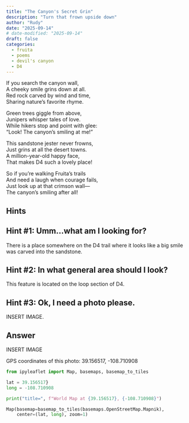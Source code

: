 ```yaml
---
title: "The Canyon's Secret Grin"
description: "Turn that frown upside down"
author: "Rudy"
date: "2025-09-14"
# date-modified: "2025-09-14"
draft: false
categories:
  - fruita
  - poems
  - devil's canyon
  - D4
---
```


If you search the canyon wall,  
A cheeky smile grins down at all.  
Red rock carved by wind and time,  
Sharing nature's favorite rhyme.

Green trees giggle from above,  
Junipers whisper tales of love.  
While hikers stop and point with glee:  
"Look! The canyon's smiling at me!"

This sandstone jester never frowns,  
Just grins at all the desert towns.  
A million-year-old happy face,  
That makes D4 such a lovely place!

So if you're walking Fruita's trails  
And need a laugh when courage fails,  
Just look up at that crimson wall—  
The canyon's smiling after all!  

::: {.panel-tabset}

## Hints

::: {.callout-tip collapse="true"}
## Hint #1: Umm...what am I looking for?

There is a place somewhere on the D4 trail where it looks like a big smile was carved into the sandstone.
:::

::: {.callout-tip collapse="true"}
## Hint #2: In what general area should I look?

This feature is located on the loop section of D4.
:::

::: {.callout-tip collapse="true"}
## Hint #3: Ok, I need a photo please.

INSERT IMAGE.
:::

## Answer

INSERT IMAGE

GPS coordinates of this photo: 39.156517, -108.710908

```python
from ipyleaflet import Map, basemaps, basemap_to_tiles

lat = 39.156517}
long = -108.710908

print("title=", f"World Map at {39.156517}, {-108.710908}")

Map(basemap=basemap_to_tiles(basemaps.OpenStreetMap.Mapnik),
    center=(lat, long), zoom=1)
```

:::


